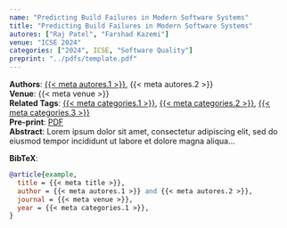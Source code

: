 ```yaml
---
name: "Predicting Build Failures in Modern Software Systems"
title: "Predicting Build Failures in Modern Software Systems"
autores: ["Raj Patel", "Farshad Kazemi"]
venue: "ICSE 2024"
categories: ["2024", ICSE, "Software Quality"]
preprint: "../pdfs/template.pdf"
---
```

**Authors**: [{{< meta autores.1 >}}](../members/current/rajpatel.qmd), {{< meta autores.2 >}}  
**Venue**: {{< meta venue >}}   
**Related Tags**: [{{< meta categories.1 >}}](../publications.qmd#category=2024), [{{< meta categories.2 >}}](../publications.qmd#category=ICSE), [{{< meta categories.3 >}}](../publications.qmd#category=Software+Quality)  
**Pre-print**: [PDF]({{< meta preprint >}})  
**Abstract**: Lorem ipsum dolor sit amet, consectetur adipiscing elit, sed do eiusmod tempor incididunt ut labore et dolore magna aliqua...   


**BibTeX**:
```bibtex
@article{example,
  title = {{< meta title >}},
  author = {{< meta autores.1 >}} and {{< meta autores.2 >}},
  journal = {{< meta venue >}},
  year = {{< meta categories.1 >}},
}
```